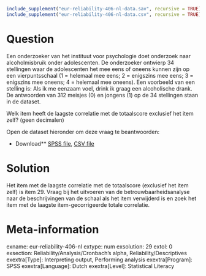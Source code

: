 ```r
include_supplement("eur-reliability-406-nl-data.sav", recursive = TRUE)
include_supplement("eur-reliability-406-nl-data.csv", recursive = TRUE)
```

Question
========
Een onderzoeker van het instituut voor psychologie doet onderzoek naar alcoholmisbruik onder adolescenten. De onderzoeker ontwierp 34 stellingen waar de adolescenten het mee eens of oneens kunnen zijn op een vierpuntsschaal (1 = helemaal mee eens; 2 = enigszins mee eens; 3 = enigszins mee oneens; 4 = helemaal mee oneens). Een voorbeeld van een stelling is: Als ik me eenzaam voel, drink ik graag een alcoholische drank. De antwoorden van 312 meisjes (0) en jongens (1) op de 34 stellingen staan in de dataset.

Welk item heeft de laagste correlatie met de totaalscore exclusief het item zelf? (geen decimalen)

Open de dataset hieronder om deze vraag te beantwoorden:

* Download** [SPSS file](eur-reliability-406-nl-data.sav), [CSV file](eur-reliability-406-nl-data.csv)


Solution
========
Het item met de laagste correlatie met de totaalscore (exclusief het item zelf) is item 29. Vraag bij het uitvoeren van de betrouwbaarheidsanalyse naar de beschrijvingen van de schaal als het item verwijderd is en zoek het item met de laagste item-gecorrigeerde totale correlatie.

Meta-information
================
exname: eur-reliability-406-nl
extype: num
exsolution: 29
extol: 0
exsection: Reliability/Analysis/Cronbach's alpha, Reliability/Descriptives
exextra[Type]: Interpreting output, Performing analysis
exextra[Program]: SPSS
exextra[Language]: Dutch
exextra[Level]: Statistical Literacy

